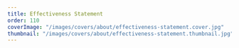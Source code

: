 ```yaml
---
title: Effectiveness Statement
order: 110
coverImage: "/images/covers/about/effectiveness-statement.cover.jpg"
thumbnail: "/images/covers/about/effectiveness-statement.thumbnail.jpg"
---
```



<Pdf
  url="/docs/effectiveness-statements/CWTS-Effectiveness-Statement-2022-for-CWTS-website-02212023-CWTS-Academic-Dept.pdf"
  title="CWTS Effectiveness Statement 2022"
/>

<Pdf
  url="/docs/effectiveness-statements/CWTS-Effectiveness-Statement-2021-for-CWTS-website-Final-20221105.pdf"
  title="CWTS Effectiveness Statement 2021"
/>

<Pdf
  url="/docs/effectiveness-statements/CWTS-Effectiveness-Statement-2019.pdf"
  title="CWTS Effectiveness Statement 2019"
/>

<Pdf
  url="/docs/effectiveness-statements/CWTS Effectiveness Statement 2018.pdf"
  title="CWTS Effectiveness Statement 2018"
/>

<Pdf
  url="/docs/effectiveness-statements/CWTS Effectiveness Statement 2017 rev.pdf"
  title="CWTS Effectiveness Statement 2017"
/>
